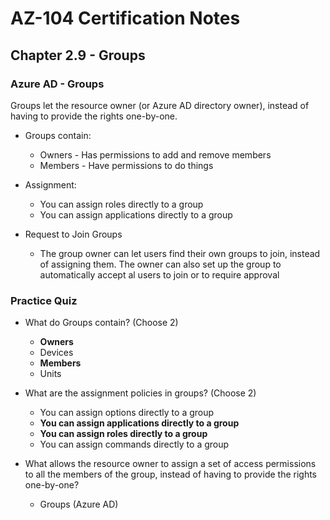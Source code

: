 # AZ-104 Certification Notes
## Chapter 2.9 - Groups

### Azure AD - Groups
Groups let the resource owner (or Azure AD directory owner), instead of having to provide the rights one-by-one.

* Groups contain:
	* Owners - Has permissions to add and remove members
	* Members - Have permissions to do things
* Assignment:
	* You can assign roles directly to a group
	* You can assign applications directly to a group

* Request to Join Groups
	* The group owner can let users find their own groups to join, instead of assigning them. The owner can also set up the group to automatically accept al users to join or to require approval

### Practice Quiz
* What do Groups contain? (Choose 2)
	* **Owners**
	* Devices
	* **Members**
	* Units
* What are the assignment policies in groups? (Choose 2)
	* You can assign options directly to a group
	* **You can assign applications directly to a group**
	* **You can assign roles directly to a group**
	* You can assign commands directly to a group

* What allows the resource owner to assign a set of access permissions to all the members of the group, instead of having to provide the rights one-by-one?
	* Groups (Azure AD)